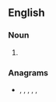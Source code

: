 ==English==

===Noun===
{{head|en|noun plural form}}

# {{plural of|stainer|lang=en}}

===Anagrams===
* {{l|en|artiness}}, {{l|en|resiants}}, {{l|en|restains}}, {{l|en|rinsates}}, {{l|en|starnies}}, {{l|en|stearins}}